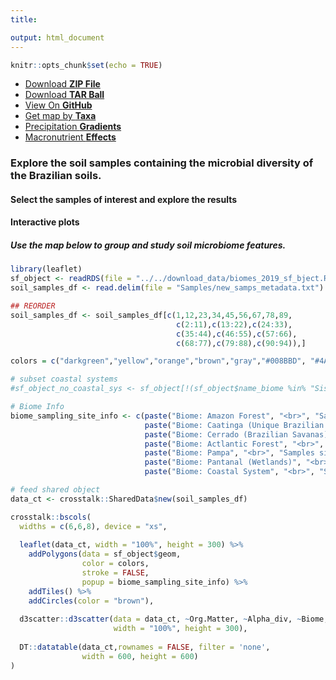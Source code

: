 ```yaml
---
title: 

output: html_document
---
```


```r
knitr::opts_chunk$set(echo = TRUE)
```

```{=html}
<ul class="menu">
          <li><a href="{{ site.github.zip_url }}">Download <strong>ZIP File</strong></a></li>
          <li><a href="{{ site.github.tar_url }}">Download <strong>TAR Ball</strong></a></li>
          <li><a href="{{ site.github.repository_url }}">View On <strong>GitHub</strong></a></li>
          <li><a href="{{ site.github.repository_url }}">Get map by <strong>Taxa</strong></a></li>
          <li><a href="{{ site.github.repository_url }}">Precipitation <strong>Gradients</strong></a></li>
          <li><a href="{{ site.github.repository_url }}">Macronutrient <strong>Effects</strong></a></li>
        </ul>
```
### Explore the soil samples containing the microbial diversity of the Brazilian soils.

#### Select the samples of interest and explore the results


#### Interactive plots
##### Use the map below to group and study soil microbiome features.
```r
library(leaflet)
sf_object <- readRDS(file = "../../download_data/biomes_2019_sf_bject.RDS")
soil_samples_df <- read.delim(file = "Samples/new_samps_metadata.txt")

## REORDER
soil_samples_df <- soil_samples_df[c(1,12,23,34,45,56,67,78,89,
                                     c(2:11),c(13:22),c(24:33),
                                     c(35:44),c(46:55),c(57:66),
                                     c(68:77),c(79:88),c(90:94)),]

colors = c("darkgreen","yellow","orange","brown","gray","#008BBD", "#4A6FE3")

# subset coastal systems
#sf_object_no_coastal_sys <- sf_object[!(sf_object$name_biome %in% "Sistema Costeiro"), ]

# Biome Info
biome_sampling_site_info <- c(paste("Biome: Amazon Forest", "<br>", "Samples sites: 33"),
                              paste("Biome: Caatinga (Unique Brazilian Xerophyle System", "<br>", "Samples sites: 11"),
                              paste("Biome: Cerrado (Brazilian Savanas)", "<br>", "Samples sites: 28"),
                              paste("Biome: Actlantic Forest", "<br>", "Samples sites: 18"),
                              paste("Biome: Pampa", "<br>", "Samples sites: 2"),
                              paste("Biome: Pantanal (Wetlands)", "<br>", "Samples sites: 0"),
                              paste("Biome: Coastal System", "<br>", "Samples sites: 0"))

# feed shared object
data_ct <- crosstalk::SharedData$new(soil_samples_df)

crosstalk::bscols(
  widths = c(6,6,8), device = "xs",
  
  leaflet(data_ct, width = "100%", height = 300) %>%
    addPolygons(data = sf_object$geom, 
                color = colors, 
                stroke = FALSE, 
                popup = biome_sampling_site_info) %>%
    addTiles() %>%
    addCircles(color = "brown"),
  
  d3scatter::d3scatter(data = data_ct, ~Org.Matter, ~Alpha_div, ~Biome,
                       width = "100%", height = 300),
  
  DT::datatable(data_ct,rownames = FALSE, filter = 'none',
                width = 600, height = 600)
)
```
